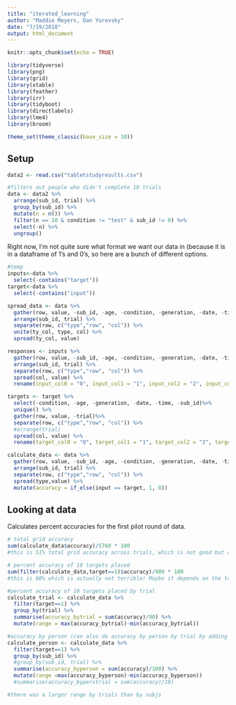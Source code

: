```yaml
---
title: "iterated_learning"
author: "Maddie Meyers, Dan Yurovsky"
date: "7/19/2018"
output: html_document
---
```


```r
knitr::opts_chunk$set(echo = TRUE)
```

```r
library(tidyverse)
library(png)
library(grid)
library(xtable)
library(feather)
library(irr)
library(tidyboot)
library(directlabels)
library(lme4)
library(broom)

theme_set(theme_classic(base_size = 10))
```

## Setup

```r
data2 <- read.csv("tabletstudyresults.csv") 

#filters out people who didn't complete 10 trials
data <- data2 %>%
  arrange(sub_id, trial) %>%
  group_by(sub_id) %>%
  mutate(n = n()) %>%
  filter(n == 10 & condition != "test" & sub_id != 0) %>%
  select(-n) %>%
  ungroup() 
```

Right now, I'm not quite sure what format we want our data in (because it is in a dataframe of 1's and 0's, so here are a bunch of different options. 
```r
#temp
inputs<-data %>%
  select(-contains("target"))
target<-data %>%
  select(-contains("input"))

spread_data <- data %>%
  gather(row, value, -sub_id, -age, -condition, -generation, -date, -time, -trial)%>%
  arrange(sub_id, trial) %>%
  separate(row, c("type","row", "col")) %>%
  unite(ty_col, type, col) %>%
  spread(ty_col, value) 

responses <- inputs %>%
  gather(row, value, -sub_id, -age, -condition, -generation, -date, -time, -trial)%>%
  arrange(sub_id, trial) %>%
  separate(row, c("type","row", "col")) %>%
  spread(col, value) %>%
  rename(input_col0 = "0", input_col1 = "1", input_col2 = "2", input_col3 = "3", input_col4 = "4", input_col5 = "5", input_col6 = "6", input_col7 = "7")

targets <- target %>%
  select(-condition, -age, -generation, -date, -time, -sub_id)%>%
  unique() %>%
  gather(row, value, -trial)%>%
  separate(row, c("type","row", "col")) %>%
  #arrange(trial)
  spread(col, value) %>%
  rename(target_col0 = "0", target_col1 = "1", target_col2 = "2", target_col3 = "3", target_col4 = "4", target_col5 = "5", target_col6 = "6", target_col7 = "7")

calculate_data <- data %>%
  gather(row, value, -sub_id, -age, -condition, -generation, -date, -time, -trial)%>%
  arrange(sub_id, trial) %>%
  separate(row, c("type","row", "col")) %>%
  spread(type,value) %>%
  mutate(accuracy = if_else(input == target, 1, 0))

```
## Looking at data
Calculates percent accuracies for the first pilot round of data. 
```r
# total grid accuracy
sum(calculate_data$accuracy)/5760 * 100
#this is 51% total grid accuracy across trials, which is not good but also double counts errors (ex. if subject did not place target in correct place it counts 2x as a mismatch) 

# percent accuracy of 10 targets placed 
sum(filter(calculate_data,target==1)$accuracy)/900 * 100
#this is 68% which is actually not terrible! Maybe it depends on the trial grid?

#percent accuracy of 10 targets placed by trial
calculate_trial <- calculate_data %>%
  filter(target==1) %>%
  group_by(trial) %>%
  summarise(accuracy_bytrial = sum(accuracy)/90) %>%
  mutate(range = max(accuracy_bytrial)-min(accuracy_bytrial))

#accuracy by person (can also do accuracy by person by trial by adding extra group_by)
calculate_person <- calculate_data %>%
  filter(target==1) %>%
  group_by(sub_id) %>%
  #group_by(sub_id, trial) %>%
  summarise(accuracy_byperson = sum(accuracy)/100) %>%
  mutate(range =max(accuracy_byperson)-min(accuracy_byperson))
  #summarise(accuracy_byperstrial = sum(accuracy)/10)

#there was a larger range by trials than by subjs
```



